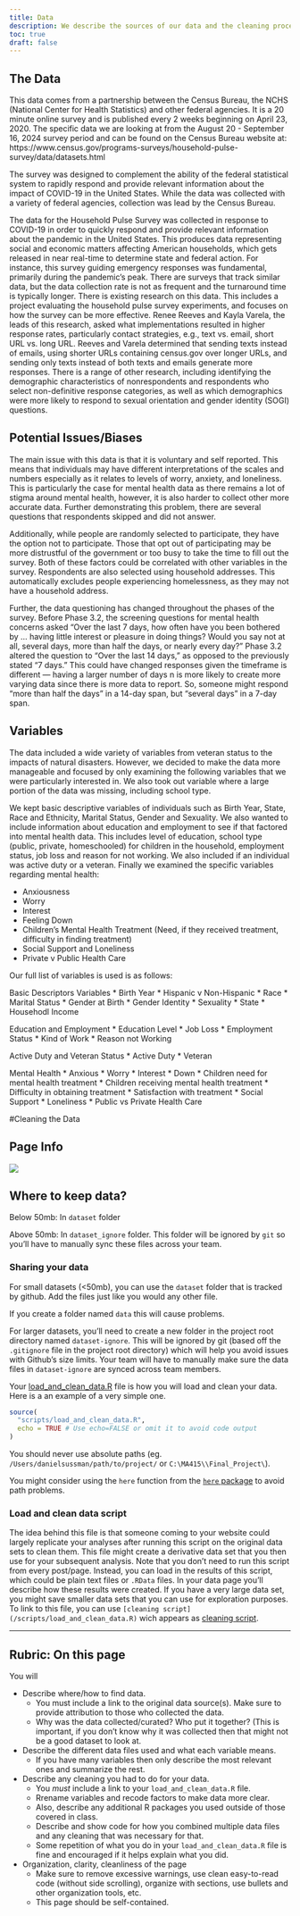 ```yaml
---
title: Data
description: We describe the sources of our data and the cleaning process. The data and information on the data was found through the census website (www.census.gov) 
toc: true
draft: false
---
```


## The Data

This data comes from a partnership between the Census Bureau, the NCHS (National Center for Health Statistics) and other federal agencies. It is a 20 minute online survey and is published every 2 weeks beginning on April 23, 2020. The specific data we are looking at from the August 20 - September 16, 2024 survey period and can be found on the Census Bureau website at: https://www.census.gov/programs-surveys/household-pulse-survey/data/datasets.html 


The survey was designed to complement the ability of the federal statistical system to rapidly respond and provide relevant information about the impact of COVID-19 in the United States. While the data was collected with a variety of federal agencies, collection was lead by the Census Bureau. 

The data for the Household Pulse Survey was collected in response to COVID-19 in order to quickly respond and provide relevant information about the pandemic in the United States. This produces data representing social and economic matters affecting American households, which gets released in near real-time to determine state and federal action. For instance, this survey guiding emergency responses was fundamental, primarily during the pandemic’s peak. There are surveys that track similar data, but the data collection rate is not as frequent and the turnaround time is typically longer. There is existing research on this data. This includes a project evaluating the household pulse survey experiments, and focuses on how the survey can be more effective. Renee Reeves and Kayla Varela, the leads of this research, asked what implementations resulted in higher response rates, particularly contact strategies, e.g., text vs. email, short URL vs. long URL. Reeves and Varela determined that sending texts instead of emails, using shorter URLs containing census.gov over longer URLs, and sending only texts instead of both texts and emails generate more responses. There is a range of other research, including identifying the demographic characteristics of nonrespondents and respondents who select non-definitive response categories, as well as which demographics were more likely to respond to sexual orientation and gender identity (SOGI) questions.

## Potential Issues/Biases

The main issue with this data is that it is voluntary and self reported. This means that individuals may have different interpretations of the scales and numbers especially as it relates to levels of worry, anxiety, and loneliness. This is particularly the case for mental health data as there remains a lot of stigma around mental health, however, it is also harder to collect other more accurate data. Further demonstrating this problem, there are several questions that respondents skipped and did not answer. 

Additionally,  while people are randomly selected to participate, they have the option not to participate. Those that opt out of participating may be more distrustful of the government or too busy to take the time to fill out the survey. Both of these factors could be correlated with other variables in the survey. Respondents are also selected using household addresses. This automatically excludes people experiencing homelessness, as they may not have a household address.

Further, the data questioning has changed throughout the phases of the survey. Before Phase 3.2, the screening questions for mental health concerns asked “Over the last 7 days, how often have you been bothered by … having little interest or pleasure in doing things? Would you say not at all, several days, more than half the days, or nearly every day?” Phase 3.2 altered the question to “Over the last 14 days,” as opposed to the previously stated “7 days.” This could have changed responses given the timeframe is different — having a larger number of days n is more likely to create more varying data since there is more data to report. So, someone might respond “more than half the days” in a 14-day span, but “several days” in a 7-day span. 

## Variables

The data included a wide variety of variables from veteran status to the impacts of natural disasters. However, we decided to make the data more manageable and focused by only examining the following variables that we were particularly interested in. We also took out variable where a large portion of the data was missing, including school type. 

We kept basic descriptive variables of individuals such as Birth Year, State, Race and Ethnicity, Marital Status, Gender and Sexuality. We also wanted to include information about education and employment to see if that factored into mental health data. This includes level of education, school type (public, private, homeschooled) for children in the household, employment status, job loss and reason for not working. We also included if an individual was active duty or a veteran. Finally we examined the specific variables regarding mental health:

* Anxiousness
* Worry
* Interest
* Feeling Down
* Children's Mental Health Treatment (Need, if they received treatment, difficulty in finding treatment)
* Social Support and Loneliness
* Private v Public Health Care


Our full list of variables is used is as follows:

Basic Descriptors Variables
* Birth Year
* Hispanic v Non-Hispanic
* Race
* Marital Status
* Gender at Birth
* Gender Identity
* Sexuality
* State
* Househodl Income

Education and Employment
* Education Level 
* Job Loss
* Employment Status
* Kind of Work
* Reason not Working

Active Duty and Veteran Status 
* Active Duty
* Veteran

Mental Health 
* Anxious
* Worry
* Interest
* Down
* Children need for mental health treatment
* Children receiving mental health treatment
* Difficulty in obtaining treatment
* Satisfaction with treatment 
* Social Support
* Loneliness
* Public vs Private Health Care

#Cleaning the Data




## Page Info 

![](images/data-import-cheatsheet-thumbs.png)


## Where to keep data?


Below 50mb: In `dataset` folder

Above 50mb: In `dataset_ignore` folder. This folder will be ignored by `git` so you'll have to manually sync these files across your team.

### Sharing your data


For small datasets (<50mb), you can use the `dataset` folder that is tracked by github. Add the files just like you would any other file.

If you create a folder named `data` this will cause problems.

For larger datasets, you'll need to create a new folder in the project root directory named `dataset-ignore`. This will be ignored by git (based off the `.gitignore` file in the project root directory) which will help you avoid issues with Github's size limits. Your team will have to manually make sure the data files in `dataset-ignore` are synced across team members.

Your [load_and_clean_data.R](/scripts/load_and_clean_data.R) file is how you will load and clean your data. Here is a an example of a very simple one.

```r
source(
  "scripts/load_and_clean_data.R",
  echo = TRUE # Use echo=FALSE or omit it to avoid code output  
)
```
You should never use absolute paths (eg. `/Users/danielsussman/path/to/project/` or `C:\MA415\\Final_Project\`).

You might consider using the `here` function from the [`here` package](https://here.r-lib.org/articles/here.html) to avoid path problems.

### Load and clean data script

The idea behind this file is that someone coming to your website could largely replicate your analyses after running this script on the original data sets to clean them.
This file might create a derivative data set that you then use for your subsequent analysis.
Note that you don't need to run this script from every post/page.
Instead, you can load in the results of this script, which could be plain text files or `.RData` files. In your data page you'll describe how these results were created. If you have a very large data set, you might save smaller data sets that you can use for exploration purposes.
To link to this file, you can use `[cleaning script](/scripts/load_and_clean_data.R)` wich appears as [cleaning script](/scripts/load_and_clean_data.R). 

----

## Rubric: On this page

You will

* Describe where/how to find data.
  * You must include a link to the original data source(s). Make sure to provide attribution to those who collected the data.
  * Why was the data collected/curated? Who put it together? (This is important, if you don't know why it was collected then that might not be a good dataset to look at.
* Describe the different data files used and what each variable means. 
  * If you have many variables then only describe the most relevant ones and summarize the rest.
* Describe any cleaning you had to do for your data.
  * You *must* include a link to your `load_and_clean_data.R` file.
  * Rrename variables and recode factors to make data more clear.
  * Also, describe any additional R packages you used outside of those covered in class.
  * Describe and show code for how you combined multiple data files and any cleaning that was necessary for that.
  * Some repetition of what you do in your `load_and_clean_data.R` file is fine and encouraged if it helps explain what you did.
* Organization, clarity, cleanliness of the page
  * Make sure to remove excessive warnings, use clean easy-to-read code (without side scrolling), organize with sections, use bullets and other organization tools, etc.
  * This page should be self-contained.